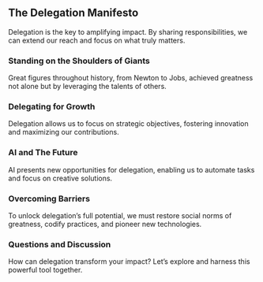 ## The Delegation Manifesto

Delegation is the key to amplifying impact. By sharing responsibilities, we can extend our reach and focus on what truly matters.

### Standing on the Shoulders of Giants

Great figures throughout history, from Newton to Jobs, achieved greatness not alone but by leveraging the talents of others.

### Delegating for Growth

Delegation allows us to focus on strategic objectives, fostering innovation and maximizing our contributions.

### AI and The Future

AI presents new opportunities for delegation, enabling us to automate tasks and focus on creative solutions.

### Overcoming Barriers

To unlock delegation's full potential, we must restore social norms of greatness, codify practices, and pioneer new technologies.

### Questions and Discussion

How can delegation transform your impact? Let's explore and harness this powerful tool together.